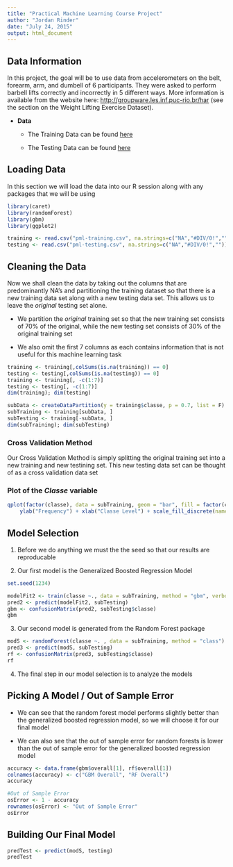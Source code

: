 ```yaml
---
title: "Practical Machine Learning Course Project"
author: "Jordan Rinder"
date: "July 24, 2015"
output: html_document
---
```


## Data Information

In this project, the goal will be to use data from accelerometers on the belt, forearm, arm, and dumbell of 6 participants. They were asked to perform barbell lifts correctly and incorrectly in 5 different ways. More information is available from the website here: [http://groupware.les.inf.puc-rio.br/har][1] (see the section on the Weight Lifting Exercise Dataset). 

* **Data**
	
	+ The Training Data can be found [here][2]
	
	+ The Testing Data can be found [here][3]

## Loading Data

In this section we will load the data into our R session along with any packages
that we will be using

```r
library(caret)
library(randomForest)
library(gbm)
library(ggplot2)

training <- read.csv("pml-training.csv", na.strings=c("NA","#DIV/0!",""))
testing <- read.csv("pml-testing.csv", na.strings=c("NA","#DIV/0!",""))
```

## Cleaning the Data

Now we shall clean the data by taking out the columns that are predominantly NA's and
partitioning the training dataset so that there is a new training data set along with 
a new testing data set. This allows us to leave the *original* testing set alone.

* We partition the *original* training set so that the new training set consists of 70% 
of the original, while the new testing set consists of 30% of the original training set

* We also omit the first 7 columns as each contains information that is not useful
for this machine learning task

```r
training <- training[,colSums(is.na(training)) == 0]
testing <- testing[,colSums(is.na(testing)) == 0]
training <- training[, -c(1:7)]
testing <- testing[, -c(1:7)]
dim(training); dim(testing)

subData <- createDataPartition(y = training$classe, p = 0.7, list = F)
subTraining <- training[subData, ]
subTesting <- training[-subData, ]
dim(subTraining); dim(subTesting)
```

### Cross Validation Method

Our Cross Validation Method is simply splitting the original training set into a
new training and new testining set. This new testing data set can be thought of as
a cross validation data set

### Plot of the *Classe* variable

```r
qplot(factor(classe), data = subTraining, geom = "bar", fill = factor(classe)) +
	ylab("Frequency") + xlab("Classe Level") + scale_fill_discrete(name = "Classe Level")
```

## Model Selection

1. Before we do anything we must the the seed so that our results are reproducable

2. Our first model is the Generalized Boosted Regression Model

```r
set.seed(1234)

modelFit2 <- train(classe ~., data = subTraining, method = "gbm", verbose = F)
pred2 <- predict(modelFit2, subTesting)
gbm <- confusionMatrix(pred2, subTesting$classe)
gbm
```

3. Our second model is generated from the Random Forest package

```r
modS <- randomForest(classe ~. , data = subTraining, method = "class")
pred3 <- predict(modS, subTesting)
rf <- confusionMatrix(pred3, subTesting$classe)
rf
```

4. The final step in our model selection is to analyze the models

## Picking A Model / Out of Sample Error

* We can see that the random forest model performs slightly better than the generalized
boosted regression model, so we will choose it for our final model

* We can also see that the out of sample error for random forests is lower
than the out of sample error for the generalized boosted regression model 

```r
accuracy <- data.frame(gbm$overall[1], rf$overall[1])
colnames(accuracy) <- c("GBM Overall", "RF Overall")
accuracy

#Out of Sample Error
osError <- 1 - accuracy
rownames(osError) <- "Out of Sample Error"
osError
```

## Building Our Final Model

```r
predTest <- predict(modS, testing)
predTest
```


[1]: http://groupware.les.inf.puc-rio.br/har
[2]: https://d396qusza40orc.cloudfront.net/predmachlearn/pml-training.csv
[3]: https://d396qusza40orc.cloudfront.net/predmachlearn/pml-testing.csv


